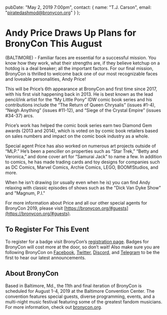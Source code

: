   pubDate: "May 2, 2019 7:00pm",
  contact: {
    name: "T.J. Carson",
    email: "piratedashmod@bronycon.org"
  }
};

# Andy Price Draws Up Plans for BronyCon This August

(BALTIMORE) - Familiar faces are essential for a successful mission. You know how they work, what their strengths are, if they believe ketchup on a hotdog is a deal breaker; all the important factors. For our final mission, BronyCon is thrilled to welcome back one of our most recognizable faces and loveable personalities, Andy Price!

This will be Price’s 6th appearance at BronyCon and first time since 2017, with his first visit happening back in 2013. He is best known as the lead pencil/ink artist for the “My Little Pony” IDW comic book series and his contributions include the “The Return of Queen Chrysalis” (issues #1-4), “Neigh Anything” (issues #11-12), and “Siege of the Crystal Empire” (issues #34-37) arcs.

Price’s work has helped the comic book series earn two Diamond Gem awards (2013 and 2014), which is voted on by comic book retailers based on sales numbers and impact on the comic book industry as a whole.

Special agent Price has also worked on numerous art projects outside of “MLP.” He’s been a penciller on properties such as “Star Trek,” “Betty and Veronica,” and done cover art for “Samurai Jack” to name a few. In addition to comics, he has made trading cards and toy designs for companies such as DC Comics, Marvel Comics, Archie Comics, LEGO, BOOM!Studios, and more.

When he isn’t drawing (or usually even when he is) you can find Andy relaxing with classic episodes of shows such as the "Dick Van Dyke Show" and "Magnum, P.I."

For more information about Price and all our other special agents for BronyCon 2019, please visit [https://bronycon.org/#guests](https://bronycon.org/#guests).

## To Register For This Event

To register for a badge visit BronyCon’s [registration page](http://bronycon.org#register). Badges for BronyCon will cost more at the door, so don’t wait! Also make sure you are following BronyCon on [Facebook](https://www.facebook.com/BronyCon), [Twitter](https://twitter.com/bronycon), [Discord](https://twitter.com/bronycon), and [Telegram](https://t.me/BronyCon) to be the first to hear our latest announcements.

## About BronyCon

Based in Baltimore, Md., the 11th and final iteration of BronyCon is scheduled for August 1-4, 2019 at the Baltimore Convention Center. The convention features special guests, diverse programming, events, and a multi-night music festival featuring some of the greatest fandom musicians. For more information, check out [bronycon.org](https://bronycon.org).
